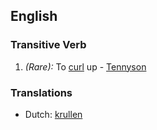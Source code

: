 ==English==

===Transitive Verb===
{{en-verb}}

# ''(Rare):'' To [[curl]] up - [[Tennyson]]

===Translations===
*Dutch: [[krullen]]